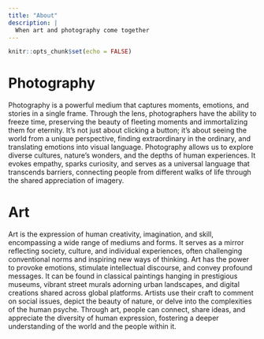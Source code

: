 ---
title: "About"
description: |
  When art and photography come together
---

```{r setup, include=FALSE}
knitr::opts_chunk$set(echo = FALSE)
```

# Photography
Photography is a powerful medium that captures moments, emotions, and stories in a single frame. Through the lens, photographers have the ability to freeze time, preserving the beauty of fleeting moments and immortalizing them for eternity. It's not just about clicking a button; it's about seeing the world from a unique perspective, finding extraordinary in the ordinary, and translating emotions into visual language. Photography allows us to explore diverse cultures, nature's wonders, and the depths of human experiences. It evokes empathy, sparks curiosity, and serves as a universal language that transcends barriers, connecting people from different walks of life through the shared appreciation of imagery.

# Art
Art is the expression of human creativity, imagination, and skill, encompassing a wide range of mediums and forms. It serves as a mirror reflecting society, culture, and individual experiences, often challenging conventional norms and inspiring new ways of thinking. Art has the power to provoke emotions, stimulate intellectual discourse, and convey profound messages. It can be found in classical paintings hanging in prestigious museums, vibrant street murals adorning urban landscapes, and digital creations shared across global platforms. Artists use their craft to comment on social issues, depict the beauty of nature, or delve into the complexities of the human psyche. Through art, people can connect, share ideas, and appreciate the diversity of human expression, fostering a deeper understanding of the world and the people within it.